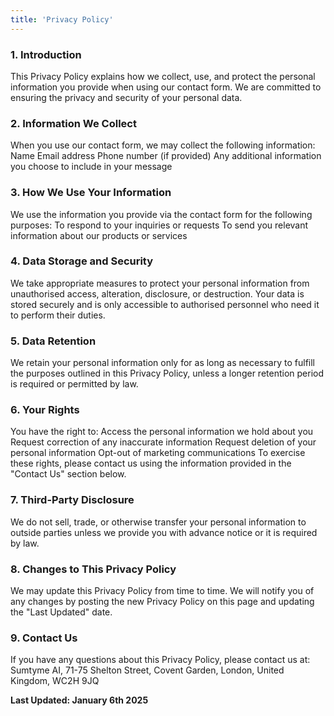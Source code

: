 ```yaml
---
title: 'Privacy Policy'
---
```


### 1. Introduction

This Privacy Policy explains how we collect, use, and protect the personal information you provide when using our contact form. We are committed to ensuring the privacy and security of your personal data.

### 2. Information We Collect

When you use our contact form, we may collect the following information:
Name
Email address
Phone number (if provided)
Any additional information you choose to include in your message

### 3. How We Use Your Information

We use the information you provide via the contact form for the following purposes:
To respond to your inquiries or requests
To send you relevant information about our products or services

### 4. Data Storage and Security

We take appropriate measures to protect your personal information from unauthorised access, alteration, disclosure, or destruction. Your data is stored securely and is only accessible to authorised personnel who need it to perform their duties.

### 5. Data Retention

We retain your personal information only for as long as necessary to fulfill the purposes outlined in this Privacy Policy, unless a longer retention period is required or permitted by law.

### 6. Your Rights

You have the right to:
Access the personal information we hold about you
Request correction of any inaccurate information
Request deletion of your personal information
Opt-out of marketing communications
To exercise these rights, please contact us using the information provided in the "Contact Us" section below.

### 7. Third-Party Disclosure

We do not sell, trade, or otherwise transfer your personal information to outside parties unless we provide you with advance notice or it is required by law.

### 8. Changes to This Privacy Policy

We may update this Privacy Policy from time to time. We will notify you of any changes by posting the new Privacy Policy on this page and updating the "Last Updated" date.

### 9. Contact Us

If you have any questions about this Privacy Policy, please contact us at:
Sumtyme AI, 71-75 Shelton Street, Covent Garden, London, United Kingdom, WC2H 9JQ

**Last Updated: January 6th 2025**